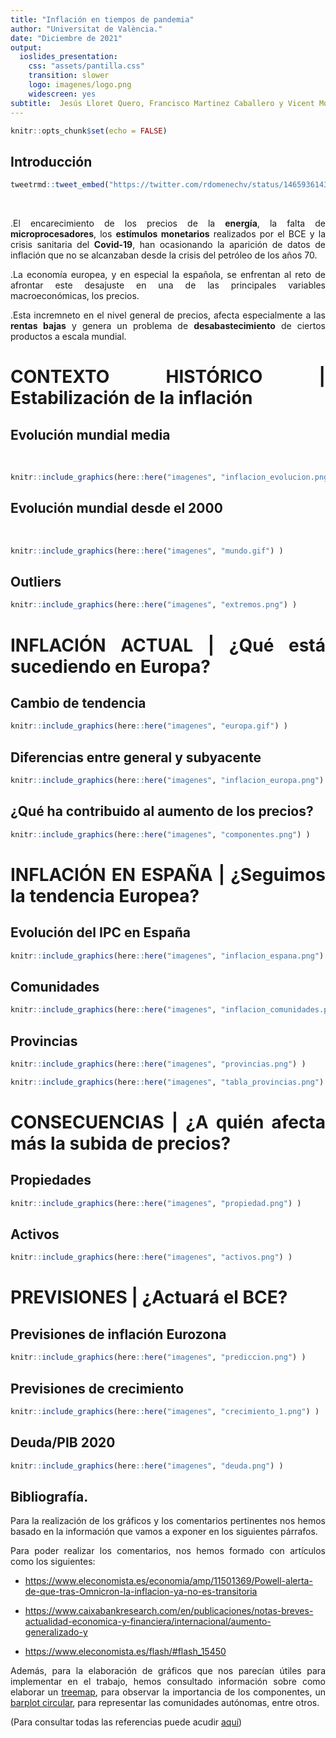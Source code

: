 ---
title: "Inflación en tiempos de pandemia"
author: "Universitat de València."
date: "Diciembre de 2021"
output:
  ioslides_presentation:
    css: "assets/pantilla.css"
    transition: slower
    logo: imagenes/logo.png
    widescreen: yes
subtitle:  Jesús Lloret Quero, Francisco Martinez Caballero y Vicent Mompó Crespo.
---



```{r setup, include=FALSE}
knitr::opts_chunk$set(echo = FALSE)
```

## Introducción {.smaller}

<div class="columns-2">

```{r, echo = FALSE, out.width = "20%"}
tweetrmd::tweet_embed("https://twitter.com/rdomenechv/status/1465936143787171840?s=20", theme = "light", align = "center", dnt = TRUE, maxwidth = 5)
```
<div style="text-align: justify"><div/>

<br>

.El encarecimiento de los precios de la **energía**, la falta de **microprocesadores**, los **estímulos monetarios** realizados por el BCE y la crisis sanitaria del **Covid-19**, han ocasionando la aparición de datos de inflación que no se alcanzaban desde la crisis del petróleo de los años 70. 

.La economía europea, y en especial la española, se enfrentan al reto de afrontar este desajuste en una de las principales variables macroeconómicas, los precios. 

.Esta incremneto en el nivel general de precios, afecta especialmente a las **rentas bajas** y genera un problema de **desabastecimiento** de ciertos productos a escala mundial.

 
</div>



# CONTEXTO HISTÓRICO | Estabilización de la inflación


## Evolución mundial media {.smaller}

<br>

```{r, echo = FALSE, eval = TRUE, out.width = "90%", fig.align = "center"}

knitr::include_graphics(here::here("imagenes", "inflacion_evolucion.png") ) 

```

## Evolución mundial desde el 2000 {.smaller}
<br>

```{r, echo = FALSE, eval = TRUE, out.width = "100%", fig.align = "center"}

knitr::include_graphics(here::here("imagenes", "mundo.gif") ) 

```

## Outliers {.smaller}


```{r, echo = FALSE, eval = TRUE, out.width = "85%", fig.align = "center"}

knitr::include_graphics(here::here("imagenes", "extremos.png") ) 

```

# INFLACIÓN ACTUAL | ¿Qué está sucediendo en Europa?

## Cambio de tendencia {.smaller}


```{r, echo = FALSE, eval = TRUE, out.width = "75%", fig.align = "center"}

knitr::include_graphics(here::here("imagenes", "europa.gif") ) 

```

## Diferencias entre general y subyacente {.smaller}


```{r, echo = FALSE, eval = TRUE, out.width = "75%", fig.align = "center"}

knitr::include_graphics(here::here("imagenes", "inflacion_europa.png") ) 

```

## ¿Qué ha contribuido al aumento de los precios? {.smaller}


```{r, echo = FALSE, eval = TRUE, out.width = "75%", fig.align = "center"}

knitr::include_graphics(here::here("imagenes", "componentes.png") ) 

```


# INFLACIÓN EN ESPAÑA | ¿Seguimos la tendencia Europea?


## Evolución del IPC en España

```{r, echo = FALSE, eval = TRUE, out.width = "70%", fig.align = "center"}

knitr::include_graphics(here::here("imagenes", "inflacion_espana.png") ) 

```

## Comunidades

```{r, echo = FALSE, eval = TRUE, out.width = "70%", fig.align = "center"}

knitr::include_graphics(here::here("imagenes", "inflacion_comunidades.png") ) 

```



## Provincias

```{r, echo = FALSE, eval = TRUE, out.width = "60%", fig.align = "center"}

knitr::include_graphics(here::here("imagenes", "provincias.png") ) 

knitr::include_graphics(here::here("imagenes", "tabla_provincias.png") )
```

# CONSECUENCIAS | ¿A quién afecta más la subida de precios?

## Propiedades

```{r, echo = FALSE, eval = TRUE, out.width = "70%", fig.align = "center"}

knitr::include_graphics(here::here("imagenes", "propiedad.png") ) 

```


## Activos

```{r, echo = FALSE, eval = TRUE, out.width = "70%", fig.align = "center"}

knitr::include_graphics(here::here("imagenes", "activos.png") ) 


```


# PREVISIONES | ¿Actuará el BCE?



## Previsiones de inflación Eurozona

```{r, echo = FALSE, eval = TRUE, out.width = "70%", fig.align = "center"}

knitr::include_graphics(here::here("imagenes", "prediccion.png") ) 


```

## Previsiones de crecimiento

```{r, echo = FALSE, eval = TRUE, out.width = "70%", fig.align = "center"}

knitr::include_graphics(here::here("imagenes", "crecimiento_1.png") ) 


```

## Deuda/PIB 2020

```{r, echo = FALSE, eval = TRUE, out.width = "80%", fig.align = "center"}

knitr::include_graphics(here::here("imagenes", "deuda.png") ) 


```



## Bibliografía. {.smaller}

Para la realización de los gráficos y los comentarios pertinentes nos hemos basado en la información que vamos a exponer en los siguientes párrafos.

Para poder realizar los comentarios, nos hemos formado con artículos como los siguientes:

- <a href="https://www.eleconomista.es/economia/amp/11501369/Powell-alerta-de-que-tras-Omnicron-la-inflacion-ya-no-es-transitoria">https://www.eleconomista.es/economia/amp/11501369/Powell-alerta-de-que-tras-Omnicron-la-inflacion-ya-no-es-transitoria</a>

- <a href="https://www.caixabankresearch.com/en/publicaciones/notas-breves-actualidad-economica-y-financiera/internacional/aumento-generalizado-y">https://www.caixabankresearch.com/en/publicaciones/notas-breves-actualidad-economica-y-financiera/internacional/aumento-generalizado-y</a>

- <a href="https://www.eleconomista.es/flash/#flash_15450">https://www.eleconomista.es/flash/#flash_15450</a>

Además, para la elaboración de gráficos que nos parecían útiles para implementar en el trabajo, hemos consultado información sobre como elaborar un [treemap](https://www.r-graph-gallery.com/treemap.html"), para observar la importancia de los componentes, un [barplot circular](https://www.r-graph-gallery.com/296-add-labels-to-circular-barplot.html), para representar las comunidades autónomas, entre otros.
  
(Para consultar todas las referencias puede acudir [aquí](https://fran2200.github.io/trabajo_BigData_equipo/))



